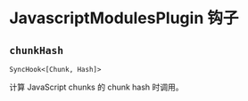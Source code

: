 
# JavascriptModulesPlugin 钩子

## `chunkHash`

`SyncHook<[Chunk, Hash]>`

计算 JavaScript chunks 的 chunk hash 时调用。

<Collapse>
  <CollapsePanel className="collapse-code-panel" header="Chunk.ts" key="Chunk">
    <ChunkType />
  </CollapsePanel>
  <CollapsePanel className="collapse-code-panel" header="Hash.ts" key="Hash">
    <HashType />
  </CollapsePanel>
</Collapse>
